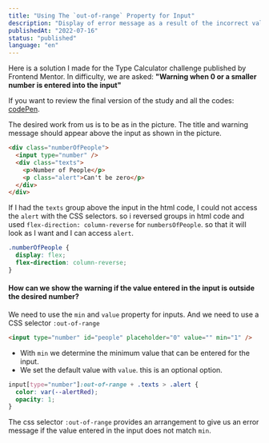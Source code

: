 ```yaml
---
title: "Using The `out-of-range` Property for Input"
description: "Display of error message as a result of the incorrect value entered in the input."
publishedAt: "2022-07-16"
status: "published"
language: "en"
---
```


Here is a solution I made for the Type Calculator challenge published by
Frontend Mentor. In difficulty, we are asked:
**"Warning when 0 or a smaller number is entered into the input"**

If you want to review the final version of the study and all the codes: [codePen](https://codepen.io/imhalid/pen/vYRyBMB).

<ImageComponent src="https://user-images.githubusercontent.com/40598819/180600059-0195037b-5734-4cdb-878b-5fc99a5770a3.png" />
The desired work from us is to be as in the picture. The title and warning message
should appear above the input as shown in the picture.

```html showLineNumbers title="html code" {1, 3}
<div class="numberOfPeople">
  <input type="number" />
  <div class="texts">
    <p>Number of People</p>
    <p class="alert">Can't be zero</p>
  </div>
</div>
```

If I had the `texts` group above the input in the html code,
I could not access the `alert` with the CSS selectors. so i reversed groups
in html code and used `flex-direction: column-reverse`
for `numbersOfPeople`. so that it will look as I want and I can access `alert`.

```css showLineNumbers title="css code" {3}
.numberOfPeople {
  display: flex;
  flex-direction: column-reverse;
}
```

#### How can we show the warning if the value entered in the input is outside the desired number?

We need to use the `min` and `value` property for inputs. And we need to use a CSS selector `:out-of-range`

```html showLineNumbers title="min and value"
<input type="number" id="people" placeholder="0" value="" min="1" />
```

- With `min` we determine the minimum value that can be entered for the input.
- We set the default value with `value`. this is an optional option.

```css showLineNumbers title="if input less 1 => alert opacity 1"
input[type="number"]:out-of-range + .texts > .alert {
  color: var(--alertRed);
  opacity: 1;
}
```

The css selector `:out-of-range` provides an arrangement to give us an error message if the
value entered in the input does not match `min`.
